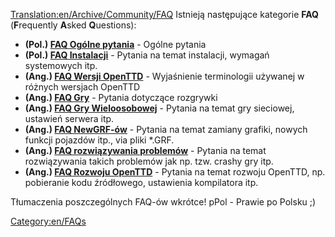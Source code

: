 [[Translation:en/Archive/Community/FAQ]]
{{pl/Manual/Spis treści}}
Istnieją następujące kategorie '''FAQ''' ('''F'''requently '''A'''sked '''Q'''uestions):

*'''(Pol.) [[pl/Manual/FAQ Ogólne pytania|FAQ Ogólne pytania]]''' - Ogólne pytania
*'''(Pol.) [[pl/Archive/Manual/FAQ Instalacji|FAQ Instalacji]]''' - Pytania na temat instalacji, wymagań systemowych itp.
*'''(Ang.) [[en/Archive/Community/FAQ OpenTTD versions|FAQ Wersji OpenTTD]]''' - Wyjaśnienie terminologii używanej w różnych wersjach OpenTTD
*'''(Ang.) [[en/Manual/FAQ gameplay|FAQ Gry]]''' - Pytania dotyczące rozgrywki
*'''(Ang.) [[en/Manual/FAQ multiplayer|FAQ Gry Wieloosobowej]]''' - Pytania na temat gry sieciowej, ustawień serwera itp.
*'''(Ang.) [[en/Archive/Community/NewGRF FAQ|FAQ NewGRF-ów]]''' - Pytania na temat zamiany grafiki, nowych funkcji pojazdów itp., via pliki *.GRF.
*'''(Ang.) [[en/Archive/Community/FAQ troubleshooting|FAQ rozwiązywania problemów]]''' - Pytania na temat rozwiązywania takich problemów jak np. tzw. crashy gry itp.
*'''(Ang.) [[en/Development/FAQ development|FAQ Rozwoju OpenTTD]]''' - Pytania na temat rozwoju OpenTTD, np. pobieranie kodu źródłowego, ustawienia kompilatora itp.

Tłumaczenia poszczególnych FAQ-ów wkrótce!
pPol - Prawie po Polsku ;)

[[Category:en/FAQs]]